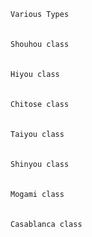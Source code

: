 Various Types
 {{ShipBattleCardKai|Houshou/Kai}}{{ShipBattleCardKai|Ryuujou/Kai Ni}}{{ShipBattleCardKai|Ryuuhou/Kai|layers=ring ring_glow}}
 
 Shouhou class
 {{ShipBattleCardKai|Shouhou/Kai}}{{ShipBattleCardKai|Zuihou/Kai Ni B}}
 
 Hiyou class
 {{ShipBattleCardKai|Hiyou/Kai}}{{ShipBattleCardKai|Junyou/Kai Ni}}
 
 Chitose class
 {{ShipBattleCardKai|Chitose/Carrier Kai Ni}}{{ShipBattleCardKai|Chiyoda/Carrier Kai Ni}}
 
 Taiyou class
 {{ShipBattleCardKai|Taiyou/Kai Ni}}
 
 Shinyou class
 {{ShipBattleCardKai|Shinyou/Kai Ni}}
 
 Mogami class
 {{ShipBattleCardKai|Suzuya/Carrier Kai Ni}}{{ShipBattleCardKai|Kumano/Carrier Kai Ni}}
 
 Casablanca class
 {{ShipBattleCardKai|Gambier Bay/Kai}}